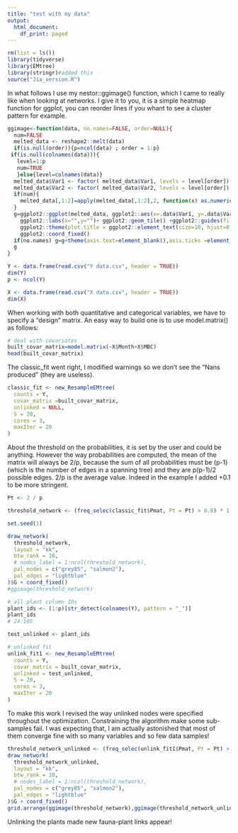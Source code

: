 ```yaml
---
title: "test with my data"
output:
  html_document:
    df_print: paged
---
```


```r
rm(list = ls())
library(tidyverse)
library(EMtree)
library(stringr)#added this
source("Jia_version.R")
```

In what follows I use my nestor::ggimage() function, which I came to really like when looking at networks. I give it to you, it is a simple heatmap function for ggplot, you can reorder lines if you whant to see a cluster pattern for example.
```r
ggimage<-function(data, no.names=FALSE, order=NULL){
  num=FALSE
  melted_data <- reshape2::melt(data)
  if(is.null(order)){p=ncol(data) ; order = 1:p}
 if(is.null(colnames(data))){
   level=1:p
   num=TRUE
   }else{level=colnames(data)}
  melted_data$Var1 <- factor( melted_data$Var1, levels = level[order])
  melted_data$Var2 <- factor( melted_data$Var2, levels = level[order])
  if(num){
    melted_data[,1:2]=apply(melted_data[,1:2],2, function(x) as.numeric(as.character(x)))
  }
  g=ggplot2::ggplot(melted_data, ggplot2::aes(x=.data$Var1, y=.data$Var2, fill=.data$value)) + ggplot2::theme_light()+
    ggplot2::labs(x="",y="")+ ggplot2::geom_tile() +ggplot2::guides(fill=FALSE)+
    ggplot2::theme(plot.title = ggplot2::element_text(size=10, hjust=0.5))+
    ggplot2::coord_fixed()
  if(no.names) g=g+theme(axis.text=element_blank(),axis.ticks =element_blank())
  g
}
```

```r
Y <- data.frame(read.csv("Y data.csv", header = TRUE))
dim(Y)
p <- ncol(Y)

X <- data.frame(read.csv("X data.csv", header = TRUE))
dim(X)
```
When working with both quantitative and categorical variables, we have to specify a "design" matrix. An easy way to build one is to use model.matrix() as follows:
```r
# deal with covariates
built_covar_matrix=model.matrix(~X$Month+X$MBC)
head(built_covar_matrix)
```

The classic_fit went right, I modified warnings so we don't see the "Nans produced" (they are useless).
```r
classic_fit <- new_ResampleEMtree(
  counts = Y,
  covar_matrix =built_covar_matrix, 
  unlinked = NULL,
  S = 20,
  cores = 3,
  maxIter = 20
)

```

About the threshold on the probabilities, it is set by the user and could be anything. However the way probabilities are computed, the mean of the matrix will always be 2/p, because the sum of all probabilities must be (p-1) (which is the number of edges in a spanning tree) and they are p(p-1)/2 possible edges.  2/p is the average value. Indeed in the example I added +0.1 to be more stringent.
```r
Pt <- 2 / p

threshold_network <- (freq_selec(classic_fit$Pmat, Pt = Pt) > 0.8) * 1

set.seed(1)

draw_network(
  threshold_network,
  layout = "kk",
  btw_rank = 10,
  # nodes_label = 1:ncol(threshold_network),
  pal_nodes = c("grey85", "salmon2"),
  pal_edges = "lightblue"
)$G + coord_fixed()
#ggimage(threshold_network)
```

```r
# all plant column IDs
plant_ids <- (1:p)[str_detect(colnames(Y), pattern = "_")]
plant_ids
# 24:105

test_unlinked <- plant_ids

# unlinked fit
unlink_fit1 <- new_ResampleEMtree(
  counts = Y,
  covar_matrix = built_covar_matrix,
  unlinked = test_unlinked,
  S = 20,
  cores = 3,
  maxIter = 20
)
```
To make this work I revised the way unlinked nodes were specified throughout the optimization.
Constraining the algorithm make some sub-samples fail. I was expecting that, I am actually astonished that most of them converge fine with so many variables and so few data samples!

```r
threshold_network_unlinked <- (freq_selec(unlink_fit1$Pmat, Pt = Pt) > 0.8) * 1
draw_network(
  threshold_network_unlinked,
  layout = "kk",
  btw_rank = 10,
  # nodes_label = 1:ncol(threshold_network),
  pal_nodes = c("grey85", "salmon2"),
  pal_edges = "lightblue"
)$G + coord_fixed()
grid.arrange(ggimage(threshold_network),ggimage(threshold_network_unlinked),ncol=2)
```

Unlinking the plants made new fauna-plant links appear! 


